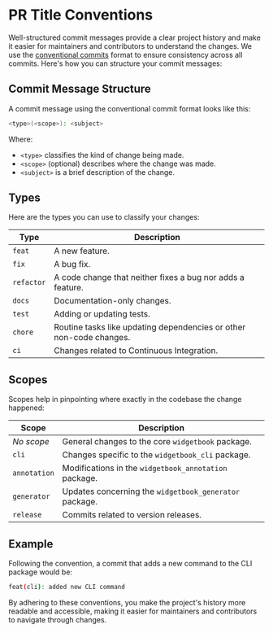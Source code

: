 # PR Title Conventions

Well-structured commit messages provide a clear project history and make it
easier for maintainers and contributors to understand the changes. We use the
[conventional commits](https://www.conventionalcommits.org/en/v1.0.0/) format to
ensure consistency across all commits. Here's how you can structure your commit
messages:

## Commit Message Structure

A commit message using the conventional commit format looks like this:

```bash
<type>(<scope>): <subject>
```

Where:

- `<type>` classifies the kind of change being made.
- `<scope>` (optional) describes where the change was made.
- `<subject>` is a brief description of the change.

## Types

Here are the types you can use to classify your changes:

| Type       | Description                                                         |
| ---------- | ------------------------------------------------------------------- |
| `feat`     | A new feature.                                                      |
| `fix`      | A bug fix.                                                          |
| `refactor` | A code change that neither fixes a bug nor adds a feature.          |
| `docs`     | Documentation-only changes.                                         |
| `test`     | Adding or updating tests.                                           |
| `chore`    | Routine tasks like updating dependencies or other non-code changes. |
| `ci`       | Changes related to Continuous Integration.                          |

## Scopes

Scopes help in pinpointing where exactly in the codebase the change happened:

| Scope        | Description                                            |
| ------------ | ------------------------------------------------------ |
| _No scope_   | General changes to the core `widgetbook` package.      |
| `cli`        | Changes specific to the `widgetbook_cli` package.      |
| `annotation` | Modifications in the `widgetbook_annotation` package.  |
| `generator`  | Updates concerning the `widgetbook_generator` package. |
| `release`    | Commits related to version releases.                   |

## Example

Following the convention, a commit that adds a new command to the CLI package
would be:

```bash
feat(cli): added new CLI command
```

By adhering to these conventions, you make the project's history more readable
and accessible, making it easier for maintainers and contributors to navigate
through changes.
